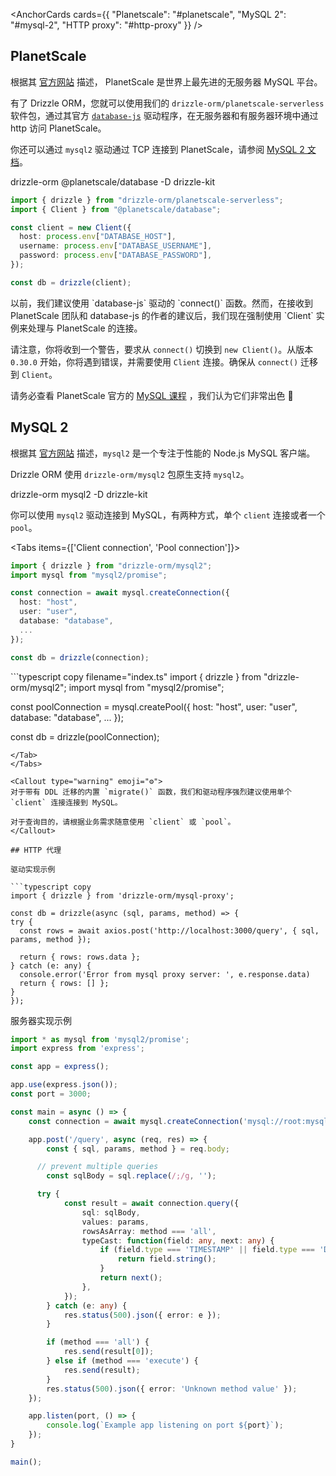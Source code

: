 
<AnchorCards cards={{
  "Planetscale": "#planetscale",
  "MySQL 2": "#mysql-2",
  "HTTP proxy": "#http-proxy"
}} />

## PlanetScale

根据其 [官方网站](https://planetscale.com/) 描述，
PlanetScale 是世界上最先进的无服务器 MySQL 平台。

有了 Drizzle ORM，您就可以使用我们的 `drizzle-orm/planetscale-serverless` 软件包，通过其官方 [`database-js`](https://github.com/planetscale/database-js) 驱动程序，在无服务器和有服务器环境中通过 http 访问 PlanetScale。

你还可以通过 `mysql2` 驱动通过 TCP 连接到 PlanetScale，请参阅 [MySQL 2 文档](/docs/get-started-mysql#mysql-2)。

<Npm>
drizzle-orm @planetscale/database
-D drizzle-kit
</Npm>

```typescript copy filename="index.ts"
import { drizzle } from "drizzle-orm/planetscale-serverless";
import { Client } from "@planetscale/database";

const client = new Client({
  host: process.env["DATABASE_HOST"],
  username: process.env["DATABASE_USERNAME"],
  password: process.env["DATABASE_PASSWORD"],
});

const db = drizzle(client);
```

<Callout type="warning" emoji="⚠️">
以前，我们建议使用 `database-js` 驱动的 `connect()` 函数。然而，在接收到 PlanetScale 团队和 database-js 的作者的建议后，我们现在强制使用 `Client` 实例来处理与 PlanetScale 的连接。

请注意，你将收到一个警告，要求从 `connect()` 切换到 `new Client()`。从版本 `0.30.0` 开始，你将遇到错误，并需要使用 `Client` 连接。确保从 `connect()` 迁移到 `Client`。
</Callout>

请务必查看 PlanetScale 官方的 [MySQL 课程](https://planetscale.com/courses/mysql-for-developers/introduction/course-introduction)
，我们认为它们非常出色 🙌

## MySQL 2

根据其 [官方网站](https://github.com/sidorares/node-mysql2) 描述，`mysql2` 是一个专注于性能的 Node.js MySQL 客户端。

Drizzle ORM 使用 `drizzle-orm/mysql2` 包原生支持 `mysql2`。

<Npm>
drizzle-orm mysql2
-D drizzle-kit
</Npm>

你可以使用 `mysql2` 驱动连接到 MySQL，有两种方式，单个 `client` 连接或者一个 `pool`。

<Tabs items={['Client connection', 'Pool connection']}>
  <Tab>
  ```typescript copy filename="index.ts"
  import { drizzle } from "drizzle-orm/mysql2";
  import mysql from "mysql2/promise";

  const connection = await mysql.createConnection({
    host: "host",
    user: "user",
    database: "database",
    ...
  });

  const db = drizzle(connection);
  ```
  </Tab>

  <Tab>
  ```typescript copy filename="index.ts"
  import { drizzle } from "drizzle-orm/mysql2";
  import mysql from "mysql2/promise";

  const poolConnection = mysql.createPool({
    host: "host",
    user: "user",
    database: "database",
    ...
  });

  const db = drizzle(poolConnection);
  ```
  </Tab>
</Tabs>

<Callout type="warning" emoji="⚙️">
对于带有 DDL 迁移的内置 `migrate()` 函数，我们和驱动程序强烈建议使用单个 `client` 连接连接到 MySQL。

对于查询目的，请根据业务需求随意使用 `client` 或 `pool`。
</Callout>

## HTTP 代理

驱动实现示例

```typescript copy
import { drizzle } from 'drizzle-orm/mysql-proxy';

const db = drizzle(async (sql, params, method) => {
  try {
    const rows = await axios.post('http://localhost:3000/query', { sql, params, method });

    return { rows: rows.data };
  } catch (e: any) {
    console.error('Error from mysql proxy server: ', e.response.data)
    return { rows: [] };
  }
});
```

服务器实现示例

```ts
import * as mysql from 'mysql2/promise';
import express from 'express';

const app = express();

app.use(express.json());
const port = 3000;

const main = async () => {
    const connection = await mysql.createConnection('mysql://root:mysql@127.0.0.1:5432/drizzle');

    app.post('/query', async (req, res) => {
    	const { sql, params, method } = req.body;

      // prevent multiple queries
    	const sqlBody = sql.replace(/;/g, '');

      try {
            const result = await connection.query({
                sql: sqlBody,
                values: params,
                rowsAsArray: method === 'all',
                typeCast: function(field: any, next: any) {
                    if (field.type === 'TIMESTAMP' || field.type === 'DATETIME' || field.type === 'DATE') {
                        return field.string();
                    }
                    return next();
                },
            });
    	} catch (e: any) {
    		res.status(500).json({ error: e });
    	}

    	if (method === 'all') {
    		res.send(result[0]);
    	} else if (method === 'execute') {
    		res.send(result);
    	}
    	res.status(500).json({ error: 'Unknown method value' });
    });

    app.listen(port, () => {
    	console.log(`Example app listening on port ${port}`);
    });
}

main();
```